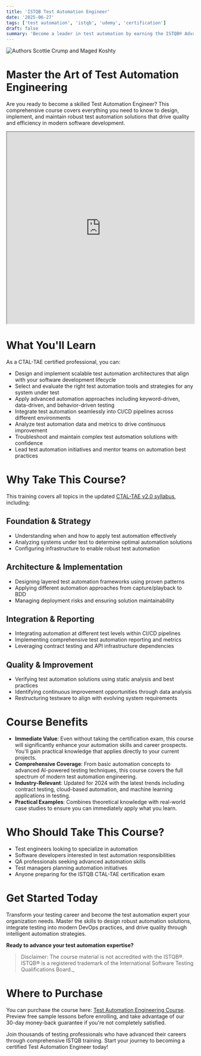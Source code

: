 ```yaml
---
title: 'ISTQB Test Automation Engineer'
date: '2025-06-27'
tags: ['test automation', 'istqb', 'udemy', 'certification']
draft: false
summary: 'Become a leader in test automation by earning the ISTQB® Advanced Test Automation Engineer (CTAL-TAE v2.0)…'
---
```


<div className="text-center">
  <Image
    alt="Authors Scottie Crump and Maged Koshty"
    src="/static/images/tae-cover.jpg"
    width={600}
    height={330}
  />
</div>

# Master the Art of Test Automation Engineering

Are you ready to become a skilled Test Automation Engineer?
This comprehensive course covers everything you need to know to design,
implement, and maintain robust test automation solutions that drive quality
and efficiency in modern software development.

<div className="mb-8">
  <iframe
    width="100%"
    height="515"
    src="https://www.youtube.com/embed/VgNEx4XiW6g?si=JO1whm-DWx7KzNNd"
    title="Test Automation Engineer Course Promo"
    border="0"
    allow="accelerometer; autoplay; clipboard-write; encrypted-media; gyroscope; picture-in-picture"
    allowFullScreen
  ></iframe>
</div>

# What You'll Learn

As a CTAL-TAE certified professional, you can:

- Design and implement scalable test automation architectures that align with your software development lifecycle
- Select and evaluate the right test automation tools and strategies for any system under test
- Apply advanced automation approaches including keyword-driven, data-driven, and behavior-driven testing
- Integrate test automation seamlessly into CI/CD pipelines across different environments
- Analyze test automation data and metrics to drive continuous improvement
- Troubleshoot and maintain complex test automation solutions with confidence
- Lead test automation initiatives and mentor teams on automation best practices

# Why Take This Course?

This training covers all topics in the
updated [CTAL-TAE v2.0 syllabus](https://www.istqb.org/certifications/certified-tester-advanced-level-test-automation-engineering-ctal-tae-v2-0/),
including:

## Foundation & Strategy

- Understanding when and how to apply test automation effectively
- Analyzing systems under test to determine optimal automation solutions
- Configuring infrastructure to enable robust test automation

## Architecture & Implementation

- Designing layered test automation frameworks using proven patterns
- Applying different automation approaches from capture/playback to BDD
- Managing deployment risks and ensuring solution maintainability

## Integration & Reporting

- Integrating automation at different test levels within CI/CD pipelines
- Implementing comprehensive test automation reporting and metrics
- Leveraging contract testing and API infrastructure dependencies

## Quality & Improvement

- Verifying test automation solutions using static analysis and best practices
- Identifying continuous improvement opportunities through data analysis
- Restructuring testware to align with evolving system requirements

# Course Benefits

- **Immediate Value**: Even without taking the certification exam, this course will significantly enhance your
  automation skills and career prospects. You'll gain practical knowledge that applies directly to your current
  projects.
- **Comprehensive Coverage**: From basic automation concepts to advanced AI-powered testing techniques, this course
  covers the full spectrum of modern test automation engineering.
- **Industry-Relevant**: Updated for 2024 with the latest trends including contract testing, cloud-based automation, and
  machine learning applications in testing.
- **Practical Examples**: Combines theoretical knowledge with real-world case studies to ensure you can immediately
  apply what you learn.

# Who Should Take This Course?

- Test engineers looking to specialize in automation
- Software developers interested in test automation responsibilities
- QA professionals seeking advanced automation skills
- Test managers planning automation initiatives
- Anyone preparing for the ISTQB CTAL-TAE certification exam

# Get Started Today

Transform your testing career and become the test automation expert your organization needs. Master the skills to design
robust automation solutions, integrate testing into modern DevOps practices, and drive quality through intelligent
automation strategies.

**Ready to advance your test automation expertise?**

> Disclaimer: The course material is not accredited with the ISTQB®.
> ISTQB® is a registered trademark of the International Software Testing Qualifications Board.\_

# Where to Purchase

You can purchase the course
here: [Test Automation Engineering Course](https://www.udemy.com/course/istqb-advanced-test-automation/?referralCode=958CAB6AF2F3A10DF99C).
Preview free sample lessons before enrolling,
and take advantage of our 30-day money-back guarantee if you're not completely satisfied.

Join thousands of testing professionals who have advanced their careers through comprehensive ISTQB training. Start your
journey to becoming a certified Test Automation Engineer today!
